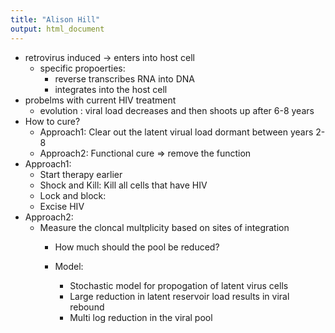 ```yaml
---
title: "Alison Hill"
output: html_document
---
```


- retrovirus induced -> enters into host cell
  - specific propoerties: 
    - reverse transcribes RNA into DNA
    - integrates into the host cell

- probelms with current HIV treatment
  - evolution : viral load decreases and then shoots up after 6-8 years
  
- How to cure?
  - Approach1: Clear out the latent virual load dormant between years 2-8
  - Approach2: Functional cure => remove the function
  
- Approach1:
    - Start therapy earlier
    - Shock and Kill: Kill all cells that have HIV
    - Lock and block: 
    - Excise HIV

- Approach2:
  - Measure the cloncal multplicity based on sites of integration
    - How much should the pool be reduced?
    
    - Model:
      - Stochastic model for propogation of latent virus cells
      - Large reduction in latent reservoir load results in viral rebound
      - Multi log reduction in the viral pool
